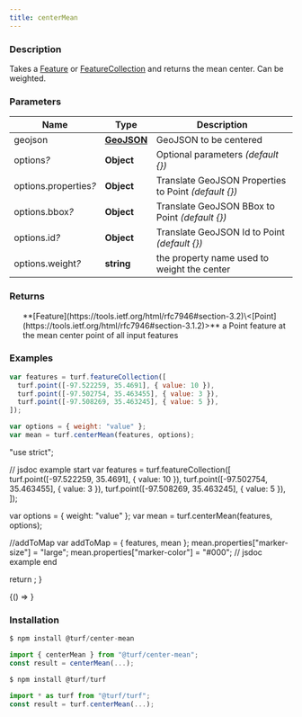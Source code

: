 ```yaml
---
title: centerMean
---
```



### Description

Takes a [Feature](https://tools.ietf.org/html/rfc7946#section-3.2) or [FeatureCollection](https://tools.ietf.org/html/rfc7946#section-3.3) and returns the mean center. Can be weighted.

### Parameters

| Name                       | Type                                                         | Description                                           |
| -------------------------- | ------------------------------------------------------------ | ----------------------------------------------------- |
| geojson                    | **[GeoJSON](https://tools.ietf.org/html/rfc7946#section-3)** | GeoJSON to be centered                                |
| options<i>?</i>            | **Object**                                                   | Optional parameters _(default \{})_                   |
| options.properties<i>?</i> | **Object**                                                   | Translate GeoJSON Properties to Point _(default \{})_ |
| options.bbox<i>?</i>       | **Object**                                                   | Translate GeoJSON BBox to Point _(default \{})_       |
| options.id<i>?</i>         | **Object**                                                   | Translate GeoJSON Id to Point _(default \{})_         |
| options.weight<i>?</i>     | **string**                                                   | the property name used to weight the center           |

### Returns

<ul>
  **[Feature](https://tools.ietf.org/html/rfc7946#section-3.2)\<[Point](https://tools.ietf.org/html/rfc7946#section-3.1.2)>** a Point feature at the mean center point of all input features

</ul>

### Examples

```javascript
var features = turf.featureCollection([
  turf.point([-97.522259, 35.4691], { value: 10 }),
  turf.point([-97.502754, 35.463455], { value: 3 }),
  turf.point([-97.508269, 35.463245], { value: 5 }),
]);

var options = { weight: "value" };
var mean = turf.centerMean(features, options);
```

  "use strict";

  // jsdoc example start
  var features = turf.featureCollection([
    turf.point([-97.522259, 35.4691], { value: 10 }),
    turf.point([-97.502754, 35.463455], { value: 3 }),
    turf.point([-97.508269, 35.463245], { value: 5 }),
  ]);

  var options = { weight: "value" };
  var mean = turf.centerMean(features, options);

  //addToMap
  var addToMap = { features, mean };
  mean.properties["marker-size"] = "large";
  mean.properties["marker-color"] = "#000";
  // jsdoc example end

  return <ExampleMap addToMap={addToMap} />;
}

<!-- prettier-ignore -->
<BrowserOnly>{() => <Map0 />}</BrowserOnly>

### Installation

```javascript
$ npm install @turf/center-mean

import { centerMean } from "@turf/center-mean";
const result = centerMean(...);
```

```javascript
$ npm install @turf/turf

import * as turf from "@turf/turf";
const result = turf.centerMean(...);
```
